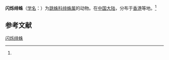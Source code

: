 {{Speciesbox
| name = 闪烁绯蛛
| status = 
| status_system = 
| image = 
| genus = Phlegra
| species = micans
| authority = (Simon, 1901)<ref name='id14823'>{{cite web| url =http://www.bioinfo.cn/db05/BjdwSpecies.php?action=view&id=14823| title =闪烁绯蛛| work =《中国动物物种编目数据库》| publisher =中国科学院微生物研究所| author =中国科学院动物研究所| accessdate =2009-04-28| deadurl =yes| archiveurl =https://web.archive.org/web/20160305044402/http://www.bioinfo.cn/db05/BjdwSpecies.php?action=view&id=14823| archivedate =2016-03-05}}</ref>
}}

'''闪烁绯蛛'''（[[学名|学名]]：{{lang|la|''Phlegra micans''}}）为[[跳蛛科|跳蛛科]][[绯蛛属|绯蛛属]]的动物。在[[中国大陆|中国大陆]]，分布于[[香港|香港]]等地。<ref name='id14823'/>

== 参考文献 ==
{{reflist}}

{{Wikispecies|Phlegra micans}}
{{Taxonbar|from=Q517421}}

[[Category:绯蛛属|闪烁绯蛛]]


{{蜘蛛小作品}}